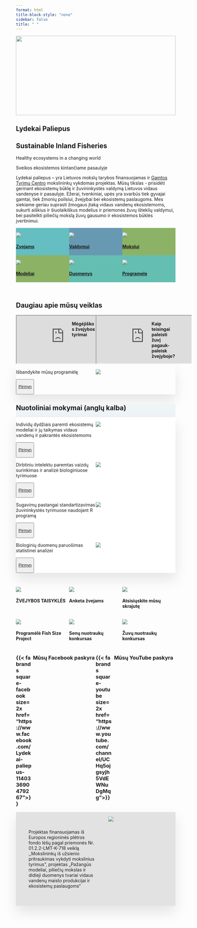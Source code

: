 ```yaml
---
format: html
title-block-style: "none"
sidebar: false
title: " "
---
```

<!-- Hero image -->
::: column-screen
<img src="images/hero.webp" style="width: 100%; height: 250px; object-fit: cover; object-position: 25% 25%; margin: 0px;"/>
:::

<!-- Site title and subtitle -->
::: {.new-title .content-visible when-profile="english"}
# Lydekai Paliepus
:::
::: {.new-title .content-visible when-profile="lithuanian"}
# Sustainable Inland Fisheries
:::

::: {.new-subtitle .content-visible when-profile="english"}
Healthy ecosystems in a changing world
:::
::: {.new-subtitle .content-visible when-profile="lithuanian"}
Sveikos ekosistemos kintančiame pasaulyje
:::

<!-- start of body content -->
Lydekai paliepus – yra Lietuvos mokslų tarybos finansuojamas ir [Gamtos Tyrimų Centro](http://www.gamtostyrimai.lt/) mokslininkų vykdomas projektas. Mūsų tikslas - prisidėti gerinant ekosistemų būklę ir žuvininkystės valdymą Lietuvos vidaus vandenyse ir pasaulyje. Ežerai, tvenkiniai, upės yra svarbūs tiek gyvajai gamtai, tiek žmonių poilsiui, žvejybai bei ekosistemų paslaugoms. Mes siekiame geriau suprasti žmogaus įtaką vidaus vandenų ekosistemoms, sukurti aiškius ir šiuolaikiškus modelius ir priemones žuvų išteklių valdymui, bei pasitelkti piliečių mokslą žuvų gausumo ir ekosistemos būklės įvertinimui.

::: {.d-grid .gap-2}
::: {.row style="width: 100%; display: flex;"}
::: {.col .mx-1 style="background-color: #65bec2; width: 33.3333%; "}
![](images/fishers-1.webp){.image .sm-padding}

::: text-center
#### [Zvejams](pages/empty.qmd)
:::
:::

::: {.col .mx-1 style="background-color: #6799b2; width: 33.3333%"}
![](images/scientists-1.webp){.image .sm-padding}

::: text-center
#### [Valdymui](pages/empty.qmd)
:::
:::

::: {.col .mx-1 style="background-color: #8cb365; width: 33.3333%"}
![](images/managers-1.webp){.image .sm-padding}

::: text-center
#### [Mokslui](pages/empty.qmd)
:::
:::

<!-- end of row -->
:::

::: {.row style="width: 100%; display: flex;"}
::: {.col .mx-1 style="background-color: #8cb365; width: 33.3333%;"}
![](images/models-1.webp){.image .sm-padding}

::: text-center
#### [Modeliai](pages/empty.qmd)
:::
:::

::: {.col .mx-1 style="background-color: #65beb2; width: 33.3333%;"}
![](images/datasets-1.webp){.image .sm-padding}

::: text-center
#### [Duomenys](pages/empty.qmd)
:::
:::

::: {.col .mx-1 style="background-color: #65beb2; width: 33.3333%;"}
![](images/fishsizeproject-1.webp){.image .sm-padding}

::: text-center
#### [Programele](pages/empty.qmd)
:::
:::

<!-- end of row -->
:::

<!-- end of grid -->
:::

::: spacer-2em
 
:::

## Daugiau apie mūsų veiklas

::: d-grid
::: {.row style="width: 100%; display: flex;"}
::: {.col .mx-1 style="width: 35%;"}
::: {.ratio .ratio-16x9 width="100%;"}
<iframe class=".embed-responsive-item" src="https://youtu.be/9k4ruOoDJ7M" title="Mėgėjiškos žvejybos tyrimai" allowfullscreen>

</iframe>
:::
:::

::: {.col .mx-1 style="width: 15%;"}
#### Mėgėjiškos žvejybos tyrimai
:::

::: {.col .mx-1 style="width: 35%;"}
::: {.ratio .ratio-16x9 width="100%;"}
<iframe class=".embed-responsive-item" src="https://youtu.be/-h3hylyzQKU" title="Kaip teisingai paleisti žuvį pagauk-paleisk žvejyboje?" allowfullscreen>

</iframe>
:::
:::

::: {.col .mx-1 style="width: 15%;"}
#### Kaip teisingai paleisti žuvį pagauk-paleisk žvejyboje?
:::
:::
:::

::: {.d-grid style="box-shadow: 0px 20px 40px rgba(0,0,0,0.1); margin-bottom: 30px"}
::: {.row style="width: 100%; display: flex;"}
::: {.col .align-self-center style="width: 50%;"}
::: text-center
Išbandykite mūsų programėlę

<button type="button" class="btn-primary">

[Pirmyn](pages/empty.qmd)

</button>
:::
:::

::: {.col style="width: 50%;"}
![](images/salmon.webp){.image .sm-padding}
:::
:::
:::

::: {.column-screen style="background-color: #eff4f7;"}
::: column-body
## Nuotoliniai mokymai (anglų kalba)

::: {.d-grid .gap-2 style="box-shadow: 0px 20px 40px rgba(0,0,0,0.1); margin-bottom: 30px; background-color: #ffffff"}
::: {.row style="width: 100%; display: flex;"}
::: {.col .p-3 .align-self-center style="width: 50%;"}
Individų dydžiais paremti ekosistemų modeliai ir jų taikymas vidaus vandenų ir pakrantės ekosistemoms

::: text-center
<button type="button" class="btn-primary">

[Pirmyn](pages/empty.qmd)

</button>
:::
:::

::: {.col .p-3 .align-self-center style="width: 50%;"}
![](images/mizer.webp){.image .sm-padding}
:::

<!-- end of row -->
:::

::: {.row style="width: 100%; display: flex;"}
::: {.col .p-3 .align-self-center style="width: 50%;"}
Dirbtiniu intelektu paremtas vaizdų surinkimas ir analizė biologiniuose tyrimuose

::: text-center
<button type="button" class="btn-primary">

[Pirmyn](pages/empty.qmd)

</button>
:::
:::

::: {.col .p-3 .align-self-center style="width: 50%;"}
![](images/Courses_ML.webp){.image .sm-padding}
:::

<!-- end of row -->
:::

::: {.row style="width: 100%; display: flex;"}
::: {.col .p-3 .align-self-center style="width: 50%;"}
Sugavimų pastangai standartizavimas žuvininkystės tyrimuose naudojant R programą

::: text-center
<button type="button" class="btn-primary">

[Pirmyn](pages/empty.qmd)

</button>
:::
:::

::: {.col .p-3 .align-self-center style="width: 50%;"}
![](images/Course_Stats.webp){.image .sm-padding}
:::

<!-- end of row -->
:::

::: {.row style="width: 100%; display: flex;"}
::: {.col .p-3 .align-self-center style="width: 50%;"}
Biologinių duomenų paruošimas statistinei analizei

::: text-center
<button type="button" class="btn-primary">

[Pirmyn](pages/empty.qmd)

</button>
:::
:::

::: {.col .p-3 .align-self-center style="width: 50%;"}
![](images/dataTypes.webp){.image .sm-padding}
:::

<!-- end of row -->
:::

<!-- end of d-grid -->
:::

<!-- end of text-body width container -->
:::

<!-- end of screen-width container -->
:::

::: d-grid
::: {.row style="width: 100%; display: flex;"}
::: {.col style="width: 33.33333%;"}
![](pdfs/thumbnails/ZvejybosTaisykles-page-1.jpg){.image .sm-padding}

#### ŽVEJYBOS TAISYKLĖS
:::

::: {.col style="width: 33.33333%;"}
![](pdfs/thumbnails/form.jpg){.image .sm-padding}

#### Anketa žvejams
:::

::: {.col style="width: 33.33333%;"}
![](pdfs/thumbnails/LydekaiPaliepus-flyer-page_1.jpg){.image .sm-padding}

#### Atsisiųskite mūsų skrajutę
:::

<!-- end of row -->
:::

::: {.row style="width: 100%; display: flex;"}
::: {.col style="width: 33.33333%;"}
![](pdfs/thumbnails/Nauja-FishSizeProject1-original-page-1.jpg){.image .sm-padding}

#### Programėlė Fish Size Project
:::

::: {.col style="width: 33.33333%;"}
![](pdfs/thumbnails/Nauja-FishSizeProject1-page-1.jpg){.image .sm-padding}

#### Senų nuotraukų konkursas
:::

::: {.col style="width: 33.33333%;"}
![](pdfs/thumbnails/Nauja-FishSizeProject1-page-1.jpg){.image .sm-padding}

#### Žuvų nuotraukų konkursas
:::

<!-- end of row -->
:::

<!-- end of grid -->
:::

::: d-grid
::: {.row style="width: 100%; display: flex;"}
::: {.col .align-self-center style="width: 10%;"}
### {{< fa brands square-facebook size=2x href="https://www.facebook.com/Lydekai-paliepus-114033690479267">}}
:::

::: {.col .align-self-center style="width: 40%; text-align: center;"}
### Mūsų Facebook paskyra
:::

::: {.col .align-self-center style="width: 10%;"}
### {{< fa brands square-youtube size=2x href="https://www.youtube.com/channel/UCHq5ojgsyjh5VdEWNuDgMqg">}}
:::

::: {.col .align-self-center style="width: 40%; text-align: center;"}
### Mūsų YouTube paskyra
:::

<!-- end of row -->
:::

<!-- end of grid -->
:::

<!--  -->

::: {.d-grid style="background-color: #e2e2e2; box-shadow: 0px 20px 40px rgba(0,0,0,0.1); justify-content: center;"}
::: {.row style="width: 100%; display: flex;"}
::: {.col .align-self-center style="width: 50%; padding: 40px;"}
Projektas finansuojamas iš Europos regioninės plėtros fondo lėšų pagal priemonės Nr. 01.2.2-LMT-K-718 veiklą ,,Mokslininkų iš užsienio pritraukimas vykdyti mokslinius tyrimus”, projektas „Pažangūs modeliai, piliečių mokslas ir didieji duomenys tvariai vidaus vandenų maisto produkcijai ir ekosistemų paslaugoms“
:::

::: {.col .align-self-center style="width: 50%;"}
![](images/ESFIVP-I-1.gif){.image .sm-padding}
:::

<!-- end of row -->
:::

<!-- end of grid -->
:::
